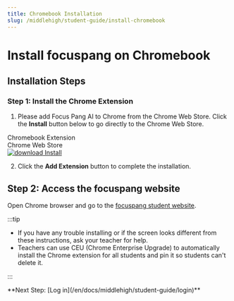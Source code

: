 ```yaml
---
title: Chromebook Installation
slug: /middlehigh/student-guide/install-chromebook
---
```


# Install focuspang on Chromebook

## Installation Steps

### Step 1: Install the Chrome Extension

1. Please add Focus Pang AI to Chrome from the Chrome Web Store. Click the **Install** button below to go directly to the Chrome Web Store.

<div class="fp-download-container fp-download-blue">
  <div>
    <div class="fp-download-title">Chromebook Extension</div>
    <div class="fp-download-desc">Chrome Web Store</div>
  </div>
  <a
    class="fp-download-button"
    href="https://chromewebstore.google.com/detail/%ED%8F%AC%EC%BB%A4%EC%8A%A4%ED%8C%A1-ai-%ED%81%AC%EB%A1%AC%EC%97%A3%EC%A7%80%EC%9A%A9/egokmjmmjaeeipngkeljjaoibjafeacp"
  >
    <img
      class="fp-download-icon"
      src="/img/download-white-icon.svg"
      alt="download"
    />
    Install
  </a>
</div>

2. Click the **Add Extension** button to complete the installation.

## Step 2: Access the focuspang website

Open Chrome browser and go to the [focuspang student website](https://student.focuspang.com).

:::tip

- If you have any trouble installing or if the screen looks different from these instructions, ask your teacher for help.
- Teachers can use CEU (Chrome Enterprise Upgrade) to automatically install the Chrome extension for all students and pin it so students can't delete it.

:::

<div class="link-center">
  **Next Step: [Log in](/en/docs/middlehigh/student-guide/login)**
</div>
